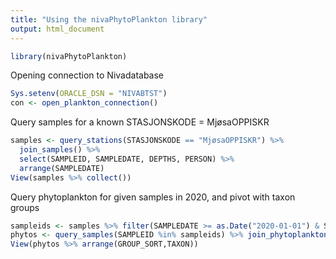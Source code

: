```yaml
---
title: "Using the nivaPhytoPlankton library"
output: html_document
---
```


```r
library(nivaPhytoPlankton)
```

Opening connection to Nivadatabase

```r
Sys.setenv(ORACLE_DSN = "NIVABTST")
con <- open_plankton_connection()
```

Query samples for a known STASJONSKODE = MjøsaOPPISKR

```r
samples <- query_stations(STASJONSKODE == "MjøsaOPPISKR") %>% 
  join_samples() %>% 
  select(SAMPLEID, SAMPLEDATE, DEPTHS, PERSON) %>% 
  arrange(SAMPLEDATE)
View(samples %>% collect())
```

Query phytoplankton for given samples in 2020, and pivot with taxon groups

```r
sampleids <- samples %>% filter(SAMPLEDATE >= as.Date("2020-01-01") & SAMPLEDATE < as.Date("2021-01-01")) %>% pull(SAMPLEID)
phytos <- query_samples(SAMPLEID %in% sampleids) %>% join_phytoplanktons() %>% join_taxon_groups() %>% pivot_samples()
View(phytos %>% arrange(GROUP_SORT,TAXON))
```
